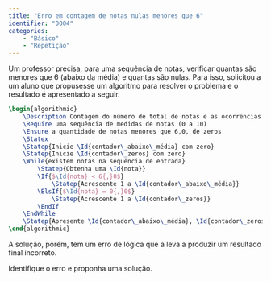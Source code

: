 ```yaml
---
title: "Erro em contagem de notas nulas menores que 6"
identifier: "0004"
categories:
    - "Básico"
    - "Repetição"
---
```


::: {.exercicio}
Um professor precisa, para uma sequência de notas, verificar quantas são menores que 6 (abaixo da média) e quantas são nulas. Para isso, solicitou a um aluno que propusesse um algoritmo para resolver o problema e o resultado é apresentado a seguir.

```latex {.pseudocode}
\begin{algorithmic}
    \Description Contagem do número de total de notas e as ocorrências notas menores que 6,0 e de notas~0,0
    \Require uma sequência de medidas de notas (0 a 10)
    \Ensure a quantidade de notas menores que 6,0, de zeros
    \Statex
    \Statep{Inicie \Id{contador\_abaixo\_média} com zero}
    \Statep{Inicie \Id{contador\_zeros} com zero}
    \While{existem notas na sequência de entrada}
        \Statep{Obtenha uma \Id{nota}}
        \If{$\Id{nota} < 6{,}0$}
            \Statep{Acrescente 1 a \Id{contador\_abaixo\_média}}
        \ElsIf{$\Id{nota} = 0{,}0$}
            \Statep{Acrescente 1 a \Id{contador\_zeros}}
        \EndIf
    \EndWhile
    \Statep{Apresente \Id{contador\_abaixo\_média}, \Id{contador\_zeros}}
\end{algorithmic}
```

A solução, porém, tem um erro de lógica que a leva a produzir um resultado final incorreto.

Identifique o erro e proponha uma solução.
:::